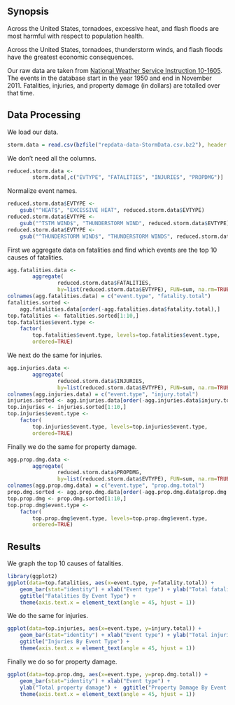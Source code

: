 Synopsis
--------
Across the United States, tornadoes, excessive heat, and flash floods are most 
harmful with respect to population health.

Across the United States, tornadoes, thunderstorm winds, and flash floods have 
the greatest economic consequences.

Our raw data are taken from 
[National Weather Service Instruction 10-1605][1]. The events in the database 
start in the year 1950 and end 
in November 2011.  Fatalities, injuries, and property damage (in dollars) are 
totalled over that time.  

[1]: https://d396qusza40orc.cloudfront.net/repdata%2Fpeer2_doc%2Fpd01016005curr.pdf "National Weather Service Instruction 10-1605"

Data Processing
---------------
We load our data.
```{r cache=TRUE}
storm.data = read.csv(bzfile("repdata-data-StormData.csv.bz2"), header = TRUE)
```

We don't need all the columns.
```{r}
reduced.storm.data <- 
        storm.data[,c("EVTYPE", "FATALITIES", "INJURIES", "PROPDMG")]
```

Normalize event names.
```{r}
reduced.storm.data$EVTYPE <- 
    gsub("^HEAT$", "EXCESSIVE HEAT", reduced.storm.data$EVTYPE)
reduced.storm.data$EVTYPE <- 
    gsub("^TSTM WIND$", "THUNDERSTORM WIND", reduced.storm.data$EVTYPE)
reduced.storm.data$EVTYPE <- 
    gsub("^THUNDERSTORM WIND$", "THUNDERSTORM WINDS", reduced.storm.data$EVTYPE)
```

First we aggregate data on fatalities and find which events are the top 10 
causes of fatalities.
```{r}
agg.fatalities.data <-
        aggregate(
                reduced.storm.data$FATALITIES, 
                by=list(reduced.storm.data$EVTYPE), FUN=sum, na.rm=TRUE)
colnames(agg.fatalities.data) = c("event.type", "fatality.total")
fatalities.sorted <- 
    agg.fatalities.data[order(-agg.fatalities.data$fatality.total),] 
top.fatalities <- fatalities.sorted[1:10,]
top.fatalities$event.type <- 
    factor(
        top.fatalities$event.type, levels=top.fatalities$event.type, 
        ordered=TRUE)
```

We next do the same for injuries.
```{r}
agg.injuries.data <-
        aggregate(
                reduced.storm.data$INJURIES, 
                by=list(reduced.storm.data$EVTYPE), FUN=sum, na.rm=TRUE)
colnames(agg.injuries.data) = c("event.type", "injury.total")
injuries.sorted <- agg.injuries.data[order(-agg.injuries.data$injury.total),] 
top.injuries <- injuries.sorted[1:10,]
top.injuries$event.type <- 
    factor(
        top.injuries$event.type, levels=top.injuries$event.type, 
        ordered=TRUE)
```

Finally we do the same for property damage.
```{r}
agg.prop.dmg.data <-
        aggregate(
                reduced.storm.data$PROPDMG, 
                by=list(reduced.storm.data$EVTYPE), FUN=sum, na.rm=TRUE)
colnames(agg.prop.dmg.data) = c("event.type", "prop.dmg.total")
prop.dmg.sorted <- agg.prop.dmg.data[order(-agg.prop.dmg.data$prop.dmg.total),] 
top.prop.dmg <- prop.dmg.sorted[1:10,]
top.prop.dmg$event.type <- 
    factor(
        top.prop.dmg$event.type, levels=top.prop.dmg$event.type, 
        ordered=TRUE)
```

Results
-------
We graph the top 10 causes of fatalities.
```{r}
library(ggplot2)
ggplot(data=top.fatalities, aes(x=event.type, y=fatality.total)) + 
    geom_bar(stat="identity") + xlab("Event type") + ylab("Total fatalities") + 
    ggtitle("Fatalities By Event Type") +
    theme(axis.text.x = element_text(angle = 45, hjust = 1))
```

We do the same for injuries.
```{r}
ggplot(data=top.injuries, aes(x=event.type, y=injury.total)) + 
    geom_bar(stat="identity") + xlab("Event type") + ylab("Total injuries") + 
    ggtitle("Injuries By Event Type") +
    theme(axis.text.x = element_text(angle = 45, hjust = 1))
```

Finally we do so for property damage.
```{r}
ggplot(data=top.prop.dmg, aes(x=event.type, y=prop.dmg.total)) + 
    geom_bar(stat="identity") + xlab("Event type") + 
    ylab("Total property damage") +  ggtitle("Property Damage By Event Type") + 
    theme(axis.text.x = element_text(angle = 45, hjust = 1))
```
